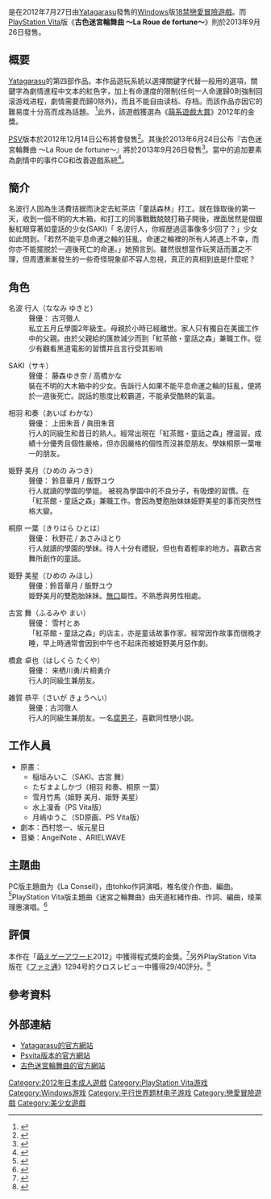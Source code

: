 {{Infobox animanga/Headerofja
|title= 古色迷宮輪舞曲 ～HISTOIRE DE DESTIN～
|image= 古色迷宮輪舞曲 ～HISTOIRE DE DESTIN～遊戲封面.jpg
|size= 
|caption= 
|japanese= 古色迷宮輪舞曲 〜HISTOIRE DE DESTIN〜
|english= 
|kana= ふるいろめいきゅうろんど
|romaji= 
|genre= 
}}
{{Infobox animanga/Game
|標題=
|類型=[[戀愛冒險|戀愛冒險]]
|使用平台=[[Windows|Windows]] XP/Vista/7<br />[[PlayStation_Vita|PlayStation Vita]]
|遊戲引擎=
|開發團隊=Yatagarasu
|代理商=Yatagarasu（PC）<br />Yeti（PSV）
|製作人=
|監製=
|腳本=西村悠一、坂元星日
|程式=
|音樂=AngelNote 、ARIELWAVE
|美術=稲垣みいこ、たぢまよしかづ、雪月竹馬、水上凜香（PSV）、月嶋ゆうこ（SD原畫）
|遊戲人數=1
|發售日=2012年7月26日（PC）<br />2013年9月26日（PSV）
|對象年齡=18禁（PC）<br />[[CERO|CERO]] D（PSV）
|結局數=
}}
{{Infobox animanga/Footerofja}}
{{vgname|古色迷宮輪舞曲 ～HISTOIRE DE DESTIN～|ja=古色迷宮輪舞曲 〜HISTOIRE DE DESTIN〜}}是在2012年7月27日由[[Yatagarasu|Yatagarasu]]發售的[[Windows|Windows]]版[[日本成人遊戲|18禁]][[戀愛冒險遊戲|戀愛冒險遊戲]]。而[[PlayStation_Vita|PlayStation Vita]]版《'''古色迷宮輪舞曲 ～La Roue de fortune～'''》則於2013年9月26日發售。

== 概要 ==
[[Yatagarasu|Yatagarasu]]的第四部作品。本作品遊玩系統以選擇關鍵字代替一般用的選項，關鍵字為劇情進程中文本的紅色字，加上有命運度的限制(任何一人命運歸0則強制回滚游戏进程，劇情需要而歸0除外)，而且不能自由读档、存档。而該作品亦因它的難易度十分高而成為話題。 <ref>{{Cite web|url=http://dengekionline.com/elem/000/000/661/661700/|script-title=ja:『古色迷宮輪舞曲』PS Vita版ではシナリオがボリュームアップ！ システム演出の強化やフローチャートの改善も|accessdate=2013-08-05|date=2013-07-03|publisher=電擊Online|language=ja|archive-date=2020-10-25|archive-url=https://web.archive.org/web/20201025025748/https://dengekionline.com/elem/000/000/661/661700/|dead-url=no}}</ref>此外，該遊戲獲選為《[[萌系遊戲大賞|萌系遊戲大賞]]》2012年的金獎。

[[PlayStation_Vita|PSV]]版本於2012年12月14日公布將會發售<ref>{{Cite web|url=http://www.yatanootori.com/yatagarasu/product/furuiro/index.html|script-title=ja:古色迷宮輪舞曲 ～HISTOIRE DE DESTIN～|accessdate=2013-08-05|date=|publisher=|language=ja|archive-date=2012-04-30|archive-url=https://web.archive.org/web/20120430022024/http://www.yatanootori.com/yatagarasu/product/furuiro/index.html|dead-url=yes}}</ref>。其後於2013年6月24日公布『古色迷宮輪舞曲 〜La Roue de fortune〜』將於2013年9月26日發售<ref>{{Cite web|url=http://dengekionline.com/elem/000/000/660/660611/|script-title=ja:PS Vita版『古色迷宮輪舞曲』が9月26日に発売！ 他人の運命を操作する斬新なシステムが話題だった美少女ゲームがCSに|accessdate=2013-08-05|date=2013-06-24|publisher=電擊Online|language=ja|archive-date=2019-10-16|archive-url=https://web.archive.org/web/20191016131325/https://dengekionline.com/elem/000/000/660/660611/|dead-url=no}}</ref>。當中的追加要素為劇情中的事件CG和改善遊戲系統<ref>{{Cite web|url=http://dengekionline.com/elem/000/000/661/661700/index-2.html|script-title=ja:『古色迷宮輪舞曲』PS Vita版ではシナリオがボリュームアップ！ システム演出の強化やフローチャートの改善も|accessdate=2013-08-05|date=2013-06-24|publisher=電擊Online|language=ja|archive-date=2019-10-15|archive-url=https://web.archive.org/web/20191015053832/https://dengekionline.com/elem/000/000/661/661700/index-2.html|dead-url=no}}</ref>。

== 簡介 ==
名波行人因為生活費拮据而決定去紅茶店「童話森林」打工。就在錄取後的第一天，收到一個不明的大木箱，和打工的同事戰戰兢兢打箱子開後，裡面居然是個銀髮紅眼穿著如童話的少女(SAKI)「 名波行人，你經歴過這事像多少回了？」少女如此問到。「若然不能平息命運之輪的狂亂，命運之輪裡的所有人將遇上不幸，而你亦不能擺脱於一週後死亡的命運。」她預言到。雖然很想當作玩笑話而置之不理，但周遭漸漸發生的一些奇怪現象卻不容人忽視，真正的真相到底是什麼呢？

== 角色 ==
; 名波 行人（ななみ ゆきと）
: 聲優： 古河徹人
: 私立五月丘學園2年級生。母親於小時已經離世。家人只有獨自在美國工作中的父親。由於父親給的匯款減少而到「紅茶館・童話之森」兼職工作。從少有觀看黑道電影的習慣并且言行受其影响

; SAKI（サキ）
: 聲優： 藤森ゆき奈 / 高橋かな
: 裝在不明的大木箱中的少女。告訴行人如果不能平息命運之輪的狂亂，便將於一週後死亡。説話的態度比較霸道，不能承受酷熱的氣温。

; 相羽 和奏（あいば わかな）
: 聲優： 上田朱音 / 眞田朱音
: 行人的同級生和昔日的熟人。經常出現在「紅茶館・童話之森」裡温習。成績十分優秀且個性嚴格，但亦因嚴格的個性而沒甚麼朋友。學妺桐原一葉唯一的朋友。

; 姫野 美月（ひめの みつき）
: 聲優： 鈴音華月 / 飯野ユウ
: 行人就讀的學園的學姐。 被視為學園中的不良分子，有吸煙的習慣。在「紅茶館・童話之森」兼職工作。會因為雙胞胎妹妹姫野美星的事而突然性格大變。

; 桐原 一葉（きりはら ひとは）
: 聲優： 秋野花 / あさみほとり
: 行人就讀的學園的學妹。待人十分有禮貎，但也有着輕率的地方。喜歡古宮舞所創作的童話。

; 姫野 美星（ひめの みほし）
: 聲優：鈴音華月 / 飯野ユウ
: 姫野美月的雙胞胎妹妹。[[無口|無口]]屬性。不熟悉與男性相處。

; 古宮 舞（ふるみや まい）
: 聲優： 雪村とあ
: 「紅茶館・童話之森」的店主，亦是童话故事作家。經常因作故事而很晩才睡，早上時通常會因到中午也不起床而被姫野美月惡作劇。

; 橋倉 卓也（はしくら たくや）
: 聲優： 来栖川勇/片桐勇介
: 行人的同級生兼朋友。

; 雑賀 恭平（さいが きょうへい）
: 聲優：古河徹人
: 行人的同級生兼朋友。一名[[腐男|腐男子]]，喜歡同性戀小説。

== 工作人員 ==
* 原畫：
** 稲垣みいこ（SAKI、古宮 舞）
** たぢまよしかづ（相羽 和奏、桐原 一葉）
** 雪月竹馬（姫野 美月、姫野 美星）
** 水上凜香（PS Vita版）
** 月嶋ゆうこ（SD原画、PS Vita版）
* 劇本：西村悠一、坂元星日
* 音樂：AngelNote 、ARIELWAVE

== 主題曲 ==
PC版主題曲为《La Conseil》，由tohko作詞演唱，椎名俊介作曲、編曲。<ref>{{cite web|title=古色迷宮輪舞曲 ～HISTOIRE DE DESTIN～|url=http://erogetrailers.com/soft/8504|website=ErogeTrailers|language=ja|access-date=2017-07-26|archive-date=2019-07-24|archive-url=https://web.archive.org/web/20190724034051/http://erogetrailers.com/soft/8504|dead-url=no}}</ref>PlayStation Vita版主題曲《迷宮之輪舞曲》由天道紅緒作曲、作詞、編曲，绫莱理惠演唱。<ref>{{cite web|title=古色迷宮輪舞曲 ～La Role de fortune～|url=http://erogetrailers.com/soft/10013|website=ErogeTrailers|language=ja|access-date=2017-07-26|archive-date=2017-06-29|archive-url=https://web.archive.org/web/20170629035548/http://erogetrailers.com/soft/10013|dead-url=no}}</ref>

== 評價 ==
本作在「[[萌えゲーアワード|萌えゲーアワード]]2012」中獲得程式獎的金獎。<ref>{{cite web|title=萌えゲーアワード2012 受賞タイトル発表!!|url=http://moe-gameaward.com/prize/2012/program.html|website=萌えゲーアワード|language=ja|access-date=2017-07-26|archive-date=2020-02-18|archive-url=https://web.archive.org/web/20200218165709/http://moe-gameaward.com/prize/2012/program.html|dead-url=no}}</ref>另外PlayStation Vita版在《[[ファミ通|ファミ通]]》1294号的クロスレビュー中獲得29/40評分。<ref>{{cite web|title=古色迷宮輪舞曲 〜La Role de fortune〜|url=https://www.famitsu.com/cominy/?m=pc&a=page_h_title&title_id=29585|website=ファミ通.com|language=ja|access-date=2017-07-26|archive-date=2016-08-28|archive-url=https://web.archive.org/web/20160828024109/http://www.famitsu.com/cominy/?m=pc&a=page_h_title&title_id=29585|dead-url=no}}</ref>

== 參考資料 ==
{{Reflist}}

== 外部連結 ==
* [https://web.archive.org/web/20160605070146/http://www.yatanootori.com/ Yatagarasu的官方網站]{{ja icon}}
* [http://www.yetigame.jp/huruiro/ Psvita版本的官方網站] {{Wayback|url=http://www.yetigame.jp/huruiro/ |date=20200918041809 }}{{ja icon}}
* [https://web.archive.org/web/20160605065731/http://www.yatanootori.com/yatagarasu/product/furuiro/ 古色迷宮輪舞曲的官方網站]{{ja icon}}

{{DEFAULTSORT:Furuiro Meikyuu Rondo Histoire De Destin}}
[[Category:2012年日本成人遊戲|Category:2012年日本成人遊戲]]
[[Category:PlayStation_Vita游戏|Category:PlayStation Vita游戏]]
[[Category:Windows游戏|Category:Windows游戏]]
[[Category:平行世界题材电子游戏|Category:平行世界题材电子游戏]]
[[Category:戀愛冒險遊戲|Category:戀愛冒險遊戲]]
[[Category:美少女遊戲|Category:美少女遊戲]]